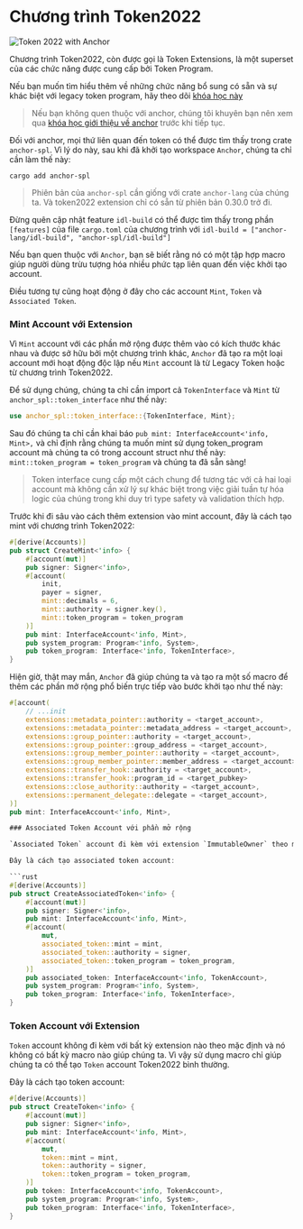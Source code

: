 
# Chương trình Token2022

![Token 2022 with Anchor](/graphics/course-banners/token-2022-with-anchor.png)

Chương trình Token2022, còn được gọi là Token Extensions, là một superset của các chức năng được cung cấp bởi Token Program.

Nếu bạn muốn tìm hiểu thêm về những chức năng bổ sung có sẵn và sự khác biệt với legacy token program, hãy theo dõi [khóa học này](/vi/courses/token-2022-program)

> Nếu bạn không quen thuộc với anchor, chúng tôi khuyên bạn nên xem qua [khóa học giới thiệu về anchor](/vi/courses/introduction-to-anchor) trước khi tiếp tục.

Đối với anchor, mọi thứ liên quan đến token có thể được tìm thấy trong crate `anchor-spl`. Vì lý do này, sau khi đã khởi tạo workspace `Anchor`, chúng ta chỉ cần làm thế này:

```
cargo add anchor-spl
```

> Phiên bản của `anchor-spl` cần giống với crate `anchor-lang` của chúng ta. Và token2022 extension chỉ có sẵn từ phiên bản 0.30.0 trở đi.

Đừng quên cập nhật feature `idl-build` có thể được tìm thấy trong phần `[features]` của file `cargo.toml` của chương trình với `idl-build = ["anchor-lang/idl-build", "anchor-spl/idl-build"]`

<ArticleSection name="Mint và Token Account" id="mint-and-token-accounts" level="h2" />

Nếu bạn quen thuộc với `Anchor`, bạn sẽ biết rằng nó có một tập hợp macro giúp người dùng trừu tượng hóa nhiều phức tạp liên quan đến việc khởi tạo account.

Điều tương tự cũng hoạt động ở đây cho các account `Mint`, `Token` và `Associated Token`.

### Mint Account với Extension

Vì `Mint` account với các phần mở rộng được thêm vào có kích thước khác nhau và được sở hữu bởi một chương trình khác, `Anchor` đã tạo ra một loại account mới hoạt động độc lập nếu `Mint` account là từ Legacy Token hoặc từ chương trình Token2022.

Để sử dụng chúng, chúng ta chỉ cần import cả `TokenInterface` và `Mint` từ `anchor_spl::token_interface` như thế này:

```rust
use anchor_spl::token_interface::{TokenInterface, Mint};
```

Sau đó chúng ta chỉ cần khai báo `pub mint: InterfaceAccount<'info, Mint>,` và chỉ định rằng chúng ta muốn mint sử dụng token_program account mà chúng ta có trong account struct như thế này: `mint::token_program = token_program` và chúng ta đã sẵn sàng!

> Token interface cung cấp một cách chung để tương tác với cả hai loại account mà không cần xử lý sự khác biệt trong việc giải tuần tự hóa logic của chúng trong khi duy trì type safety và validation thích hợp.

Trước khi đi sâu vào cách thêm extension vào mint account, đây là cách tạo mint với chương trình Token2022:

```rust
#[derive(Accounts)]
pub struct CreateMint<'info> {
    #[account(mut)]
    pub signer: Signer<'info>,
    #[account(
        init,
        payer = signer,
        mint::decimals = 6,
        mint::authority = signer.key(),
        mint::token_program = token_program
    )]
    pub mint: InterfaceAccount<'info, Mint>,
    pub system_program: Program<'info, System>,
    pub token_program: Interface<'info, TokenInterface>,
}
```

Hiện giờ, thật may mắn, `Anchor` đã giúp chúng ta và tạo ra một số macro để thêm các phần mở rộng phổ biến trực tiếp vào bước khởi tạo như thế này:

```rust
#[account(
    // ...init
    extensions::metadata_pointer::authority = <target_account>,
    extensions::metadata_pointer::metadata_address = <target_account>,
    extensions::group_pointer::authority = <target_account>,
    extensions::group_pointer::group_address = <target_account>,
    extensions::group_member_pointer::authority = <target_account>,
    extensions::group_member_pointer::member_address = <target_account>,
    extensions::transfer_hook::authority = <target_account>,
    extensions::transfer_hook::program_id = <target_pubkey>
    extensions::close_authority::authority = <target_account>,
    extensions::permanent_delegate::delegate = <target_account>,
)]
pub mint: InterfaceAccount<'info, Mint>,

### Associated Token Account với phần mở rộng

`Associated Token` account đi kèm với extension `ImmutableOwner` theo mặc định. Vì vậy sự khác biệt duy nhất giữa việc tạo Legacy hoặc Token2022 `Token Account` chỉ là việc sử dụng `Interface Account`.

Đây là cách tạo associated token account:

```rust
#[derive(Accounts)]
pub struct CreateAssociatedToken<'info> {
    #[account(mut)]
    pub signer: Signer<'info>,
    pub mint: InterfaceAccount<'info, Mint>,
    #[account(
        mut,
        associated_token::mint = mint,
        associated_token::authority = signer,
        associated_token::token_program = token_program,
    )]
    pub associated_token: InterfaceAccount<'info, TokenAccount>,
    pub system_program: Program<'info, System>,
    pub token_program: Interface<'info, TokenInterface>,
}
```

### Token Account với Extension

`Token` account không đi kèm với bất kỳ extension nào theo mặc định và nó không có bất kỳ macro nào giúp chúng ta. Vì vậy sử dụng macro chỉ giúp chúng ta có thể tạo `Token` account Token2022 bình thường.

Đây là cách tạo token account:

```rust
#[derive(Accounts)]
pub struct CreateToken<'info> {
    #[account(mut)]
    pub signer: Signer<'info>,
    pub mint: InterfaceAccount<'info, Mint>,
    #[account(
        mut,
        token::mint = mint,
        token::authority = signer,
        token::token_program = token_program,
    )]
    pub token: InterfaceAccount<'info, TokenAccount>,
    pub system_program: Program<'info, System>,
    pub token_program: Interface<'info, TokenInterface>,
}
```